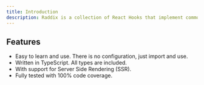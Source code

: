 ```yaml
---
title: Introduction
description: Raddix is a collection of React Hooks that implement common functionality in modern web applications.
---
```



## Features

- Easy to learn and use. There is no configuration, just import and use.
- Written in TypeScript. All types are included.
- With support for Server Side Rendering (SSR).
- Fully tested with 100% code coverage.
